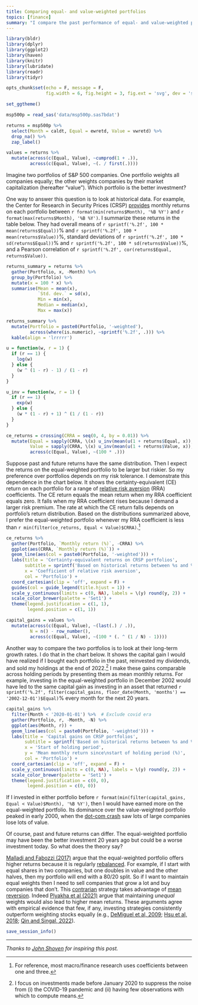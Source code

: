 ```yaml
---
title: Comparing equal- and value-weighted portfolios
topics: [finance]
summary: "I compare the past performance of equal- and value-weighted portfolios of S&P 500 companies."
---
```


```r
library(bldr)
library(dplyr)
library(ggplot2)
library(haven)
library(knitr)
library(lubridate)
library(readr)
library(tidyr)

opts_chunk$set(echo = F, message = F,
               fig.width = 6, fig.height = 3, fig.ext = 'svg', dev = 'svg')

set_ggtheme()
```

```r
msp500p = read_sas('data/msp500p.sas7bdat')

returns = msp500p %>%
  select(Month = caldt, Equal = ewretd, Value = vwretd) %>%
  drop_na() %>%
  zap_label()

values = returns %>%
  mutate(across(c(Equal, Value), ~cumprod(1 + .)),
         across(c(Equal, Value), ~(. / first(.))))
```

Imagine two portfolios of S&P 500 companies.
One portfolio weights all companies equally; the other weights companies by their market capitalization (hereafter "value").
Which portfolio is the better investment?

One way to answer this question is to look at historical data.
For example, the Center for Research in Security Prices (CRSP) [provides](https://www.crsp.org/products/documentation/crsp-indexes-sp-500%C2%AE-universe-0) monthly returns on each portfolio between `r format(min(returns$Month), '%B %Y')` and `r format(max(returns$Month), '%B %Y')`.
I summarize these returns in the table below.
They had overall means of `r sprintf('%.2f', 100 * mean(returns$Equal))`% and `r sprintf('%.2f', 100 * mean(returns$Value))`%, standard deviations of `r sprintf('%.2f', 100 * sd(returns$Equal))`% and `r sprintf('%.2f', 100 * sd(returns$Value))`%, and a Pearson correlation of `r sprintf('%.2f', cor(returns$Equal, returns$Value))`.

```r
returns_summary = returns %>%
  gather(Portfolio, x, -Month) %>%
  group_by(Portfolio) %>%
  mutate(x = 100 * x) %>%
  summarise(Mean = mean(x),
            `Std. dev.` = sd(x),
            Min = min(x),
            Median = median(x),
            Max = max(x))

returns_summary %>%
  mutate(Portfolio = paste0(Portfolio, '-weighted'),
         across(where(is.numeric), ~sprintf('%.2f', .))) %>%
  kable(align = 'lrrrrr')
```

```r
u = function(w, r = 1) {
  if (r == 1) {
    log(w)
  } else {
    (w ^ (1 - r) - 1) / (1 - r)
  }
}

u_inv = function(w, r = 1) {
  if (r == 1) {
    exp(w)
  } else {
    (w * (1 - r) + 1) ^ (1 / (1 - r))
  }
}

ce_returns = crossing(CRRA = seq(0, 4, by = 0.01)) %>%
  mutate(Equal = sapply(CRRA, \(x) u_inv(mean(u(1 + returns$Equal, x)), x)) - 1,
         Value = sapply(CRRA, \(x) u_inv(mean(u(1 + returns$Value, x)), x)) - 1,
         across(c(Equal, Value), ~(100 * .)))
```

Suppose past and future returns have the same distribution.
Then I expect the returns on the equal-weighted portfolio to be larger but riskier.
So my preference over portfolios depends on my risk tolerance.
I demonstrate this dependence in the chart below.
It shows the certainty-equivalent (CE) return on each portfolio for a range of [relative risk aversion](https://en.wikipedia.org/wiki/Risk_aversion#Relative_risk_aversion) (RRA) coefficients.
The CE return equals the mean return when my RRA coefficient equals zero.
It falls when my RRA coefficient rises because I demand a larger risk premium.
The rate at which the CE return falls depends on portfolio's return distribution.
Based on the distributions summarized above, I prefer the equal-weighted portfolio whenever my RRA coefficient is less than `r min(filter(ce_returns, Equal < Value)$CRRA)`.[^crra]

[^crra]: For reference, most macro/finance research uses coefficients between one and three.

```r
ce_returns %>%
  gather(Portfolio, `Monthly return (%)`, -CRRA) %>%
  ggplot(aes(CRRA, `Monthly return (%)`)) +
  geom_line(aes(col = paste0(Portfolio, '-weighted'))) +
  labs(title = 'Certainty-equivalent returns on CRSP portfolios',
       subtitle = sprintf('Based on historical returns between %s and %s', format(min(returns$Month), '%B %Y'), format(max(returns$Month), '%B %Y')),
       x = 'Coefficient of relative risk aversion',
       col = 'Portfolio') +
  coord_cartesian(clip = 'off', expand = F) +
  guides(col = guide_legend(title.hjust = 1)) +
  scale_y_continuous(limits = c(0, NA), labels = \(y) round(y, 2)) +
  scale_color_brewer(palette = 'Set1') +
  theme(legend.justification = c(1, 1),
        legend.position = c(1, 1))
```

```r
capital_gains = values %>%
  mutate(across(c(Equal, Value), ~(last(.) / .)),
         N = n() - row_number(),
         across(c(Equal, Value), ~(100 * (. ^ (1 / N) - 1))))
```

Another way to compare the two portfolios is to look at their long-term growth rates.
I do that in the chart below.
It shows the capital gain I would have realized if I bought each portfolio in the past, reinvested my dividends, and sold my holdings at the end of 2022.[^covid]
I make these gains comparable across holding periods by presenting them as mean monthly returns.
For example, investing in the equal-weighted portfolio in December 2002 would have led to the same capital gain as investing in an asset that returned `r sprintf('%.2f', filter(capital_gains, floor_date(Month, 'months') == '2002-12-01')$Equal)`% every month for the next 20 years.

[^covid]: I focus on investments made before January 2020 to suppress the noise from (i) the COVID-19 pandemic and (ii) having few observations with which to compute means.

```r
capital_gains %>%
  filter(Month < '2020-01-01') %>%  # Exclude covid era
  gather(Portfolio, r, -Month, -N) %>%
  ggplot(aes(Month, r)) +
  geom_line(aes(col = paste0(Portfolio, '-weighted'))) +
  labs(title = 'Capital gains on CRSP portfolios',
       subtitle = sprintf('Based on historical returns between %s and %s', format(min(returns$Month), '%B %Y'), format(max(returns$Month), '%B %Y')),
       x = 'Start of holding period',
       y = 'Mean monthly return since\nstart of holding period (%)',
       col = 'Portfolio') +
  coord_cartesian(clip = 'off', expand = F) +
  scale_y_continuous(limits = c(0, NA), labels = \(y) round(y, 2)) +
  scale_color_brewer(palette = 'Set1') +
  theme(legend.justification = c(0, 0),
        legend.position = c(0, 0))
```

If I invested in either portfolio before `r format(min(filter(capital_gains, Equal < Value)$Month), '%B %Y')`, then I would have earned more on the equal-weighted portfolio.
Its dominance over the value-weighted portfolio peaked in early 2000, when the [dot-com crash](https://en.wikipedia.org/wiki/Dot-com_bubble) saw lots of large companies lose lots of value.

Of course, past and future returns can differ.
The equal-weighted portfolio may have been the better investment 20 years ago but could be a worse investment today.
So what does the theory say?

[Malladi and Fabozzi (2017)](https://doi.org/10.1057/s41260-016-0033-4) argue that the equal-weighted portfolio offers higher returns because it is regularly [rebalanced](https://en.wikipedia.org/wiki/Rebalancing_investments).
For example, if I start with equal shares in two companies, but one doubles in value and the other halves, then my portfolio will end with a 80/20 split.
So if I want to maintain equal weights then I need to sell companies that grow a lot and buy companies that don't.
This [contrarian](https://en.wikipedia.org/wiki/Contrarian_investing) strategy takes advantage of [mean reversion](https://en.wikipedia.org/wiki/Mean_reversion_(finance)).
Indeed [Plyakha et al (2021)](https://doi.org/10.1007/978-3-030-66691-0_9) argue that maintaining *unequal* weights would also lead to higher mean returns.
These arguments agree with empirical evidence that few, if any, investing strategies consistently outperform weighting stocks equally (e.g., [DeMiguel et al, 2009](https://doi.org/10.1093/rfs/hhm075); [Hsu et al, 2018](https://doi.org/10.1016/j.jbankfin.2018.09.021); [Qin and Singal, 2022](https://doi.org/10.1007/s11156-021-01008-w)).

```r
save_session_info()
```

---

*Thanks to [John Shoven](https://profiles.stanford.edu/john-shoven) for inspiring this post.*
